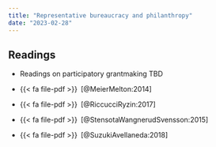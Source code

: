 ```yaml
---
title: "Representative bureaucracy and philanthropy"
date: "2023-02-28"
---
```


## Readings

- Readings on participatory grantmaking TBD

- {{< fa file-pdf >}}&ensp;[@MeierMelton:2014]

- {{< fa file-pdf >}}&ensp;[@RiccucciRyzin:2017]

- {{< fa file-pdf >}}&ensp;[@StensotaWangnerudSvensson:2015]

- {{< fa file-pdf >}}&ensp;[@SuzukiAvellaneda:2018]
